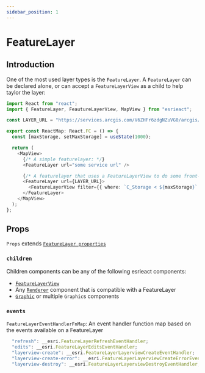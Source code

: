 ```yaml
---
sidebar_position: 1
---
```


# FeatureLayer

## Introduction

One of the most used layer types is the `FeatureLayer`. A `FeatureLayer` can be declared alone, or can accept a `FeatureLayerView` as a child to help taylor the layer:

```ts
import React from "react";
import { FeatureLayer, FeautureLayerView, MapView } from "esrieact";

const LAYER_URL = "https://services.arcgis.com/V6ZHFr6zdgNZuVG0/arcgis/rest/services/Landscape_Trees/FeatureServer/0";

export const ReactMap: React.FC = () => {
  const [maxStorage, setMaxStorage] = useState(1000);

  return (
    <MapView>
      {/* A simple featurelayer: */}
      <FeatureLayer url="some service url" />

      {/* A featurelayer that uses a FeatureLayerView to do some front-end filtering: */}
      <FeatureLayer url={LAYER_URL}>
        <FeatureLayerView filter={{ where: `C_Storage < ${maxStorage}` }} />
      </FeatureLayer>
    </MapView>
  );
};
```

## Props

`Props` extends [`FeatureLayer properties`](https://developers.arcgis.com/javascript/latest/api-reference/esri-layers-FeatureLayer.html#properties-summary)

### `children`

Children components can be any of the following esrieact components:

- [`FeatureLayerView`](/layer-views#featurelayerview)
- Any [`Renderer`](/category/renderers) component that is compatible with a FeatureLayer
- [`Graphic`](TODO) or multiple `Graphic`s components

### `events`

`FeatureLayerEventHandlerFnMap`: An event handler function map based on the events available on a FeatureLayer

```ts
  "refresh": __esri.FeatureLayerRefreshEventHandler;
  "edits": __esri.FeatureLayerEditsEventHandler;
  "layerview-create": __esri.FeatureLayerLayerviewCreateEventHandler;
  "layerview-create-error": __esri.FeatureLayerLayerviewCreateErrorEventHandler;
  "layerview-destroy": __esri.FeatureLayerLayerviewDestroyEventHandler;
```
